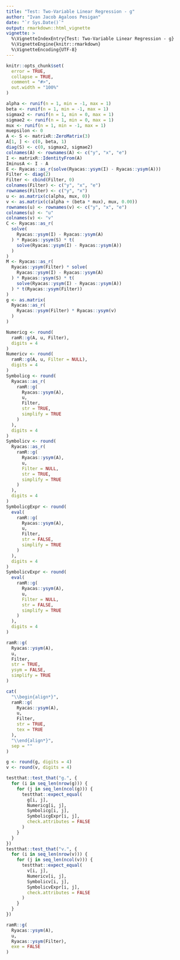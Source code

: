 ```yaml
---
title: "Test: Two-Variable Linear Regression - g"
author: "Ivan Jacob Agaloos Pesigan"
date: "`r Sys.Date()`"
output: rmarkdown::html_vignette
vignette: >
  %\VignetteIndexEntry{Test: Two-Variable Linear Regression - g}
  %\VignetteEngine{knitr::rmarkdown}
  %\VignetteEncoding{UTF-8}
---
```



```r
knitr::opts_chunk$set(
  error = TRUE,
  collapse = TRUE,
  comment = "#>",
  out.width = "100%"
)
```



```r
alpha <- runif(n = 1, min = -1, max = 1)
beta <- runif(n = 1, min = -1, max = 1)
sigmax2 <- runif(n = 1, min = 0, max = 1)
sigmae2 <- runif(n = 1, min = 0, max = 1)
mux <- runif(n = 1, min = -1, max = 1)
muepsilon <- 0
A <- S <- matrixR::ZeroMatrix(3)
A[1, ] <- c(0, beta, 1)
diag(S) <- c(0, sigmax2, sigmae2)
colnames(A) <- rownames(A) <- c("y", "x", "e")
I <- matrixR::IdentityFrom(A)
IminusA <- I - A
E <- Ryacas::as_r(solve(Ryacas::ysym(I) - Ryacas::ysym(A)))
Filter <- diag(2)
Filter <- cbind(Filter, 0)
colnames(Filter) <- c("y", "x", "e")
rownames(Filter) <- c("y", "x")
u <- as.matrix(c(alpha, mux, 0))
v <- as.matrix(c(alpha + (beta * mux), mux, 0.00))
rownames(u) <- rownames(v) <- c("y", "x", "e")
colnames(u) <- "u"
colnames(v) <- "v"
C <- Ryacas::as_r(
  solve(
    Ryacas::ysym(I) - Ryacas::ysym(A)
  ) * Ryacas::ysym(S) * t(
    solve(Ryacas::ysym(I) - Ryacas::ysym(A))
  )
)
M <- Ryacas::as_r(
  Ryacas::ysym(Filter) * solve(
    Ryacas::ysym(I) - Ryacas::ysym(A)
  ) * Ryacas::ysym(S) * t(
    solve(Ryacas::ysym(I) - Ryacas::ysym(A))
  ) * t(Ryacas::ysym(Filter))
)
g <- as.matrix(
  Ryacas::as_r(
    Ryacas::ysym(Filter) * Ryacas::ysym(v)
  )
)
```


\begin{equation}
  \begin{split}
    y &= \alpha + \beta x + \varepsilon \\
    y &= `r alpha` + `r beta` x + \varepsilon
  \end{split}
\end{equation}


```r
Numericg <- round(
  ramR::g(A, u, Filter),
  digits = 4
)
Numericv <- round(
  ramR::g(A, u, Filter = NULL),
  digits = 4
)
Symbolicg <- round(
  Ryacas::as_r(
    ramR::g(
      Ryacas::ysym(A),
      u,
      Filter,
      str = TRUE,
      simplify = TRUE
    )
  ),
  digits = 4
)
Symbolicv <- round(
  Ryacas::as_r(
    ramR::g(
      Ryacas::ysym(A),
      u,
      Filter = NULL,
      str = TRUE,
      simplify = TRUE
    )
  ),
  digits = 4
)
SymbolicgExpr <- round(
  eval(
    ramR::g(
      Ryacas::ysym(A),
      u,
      Filter,
      str = FALSE,
      simplify = TRUE
    )
  ),
  digits = 4
)
SymbolicvExpr <- round(
  eval(
    ramR::g(
      Ryacas::ysym(A),
      u,
      Filter = NULL,
      str = FALSE,
      simplify = TRUE
    )
  ),
  digits = 4
)
```



```r
ramR::g(
  Ryacas::ysym(A),
  u,
  Filter,
  str = TRUE,
  ysym = FALSE,
  simplify = TRUE
)
```



```r
cat(
  "\\begin{align*}",
  ramR::g(
    Ryacas::ysym(A),
    u,
    Filter,
    str = TRUE,
    tex = TRUE
  ),
  "\\end{align*}",
  sep = ""
)
```



```r
g <- round(g, digits = 4)
v <- round(v, digits = 4)
```



```r
testthat::test_that("g.", {
  for (i in seq_len(nrow(g))) {
    for (j in seq_len(ncol(g))) {
      testthat::expect_equal(
        g[i, j],
        Numericg[i, j],
        Symbolicg[i, j],
        SymbolicgExpr[i, j],
        check.attributes = FALSE
      )
    }
  }
})
testthat::test_that("v.", {
  for (i in seq_len(nrow(v))) {
    for (j in seq_len(ncol(v))) {
      testthat::expect_equal(
        v[i, j],
        Numericv[i, j],
        Symbolicv[i, j],
        SymbolicvExpr[i, j],
        check.attributes = FALSE
      )
    }
  }
})
```



```r
ramR::g(
  Ryacas::ysym(A),
  u,
  Ryacas::ysym(Filter),
  exe = FALSE
)
```

